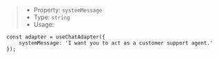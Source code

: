 > * Property: `systemMessage`
> * Type: `string`
> * Usage:

```tsx
const adapter = useChatAdapter({
    systemMessage: 'I want you to act as a customer support agent.'
});
```
